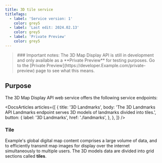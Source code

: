 ```yaml
---
title: 3D tile service
titleTags:
  - label: 'Service version: 1'
    color: grey5
  - label: 'Last edit: 2024.02.13'
    color: grey5
  - label: 'Private Preview'
    color: grey5
---
```


<Blockquote type="announcement" hasIcon>
### Important notes:
The 3D Map Display API is still in development and only 
available as a **Private Preview** for testing purposes. Go to the
[Private Preview](https://developer.Example.com/private-preview) page to see what
this means.
</Blockquote>

## Purpose  

The 3D Map Display API web service offers the following service endpoints:

<DocsArticles
  articles={[
    {
      title: '3D Landmarks',
      body: 'The 3D Landmarks API Landmarks endpoint serves 3D models of landmarks divided into tiles.',
      button: {
        label: '3D Landmarks',
        href: './landmarks',
      },
    },
  ]}
/>

### Tile

Example's global digital map content comprises a large volume of data, and to efficiently transmit map images for display over the internet simultaneously to multiple users. The 3D models data are divided into grid sections called **tiles**.